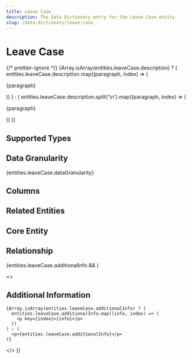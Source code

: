 ```yaml
---
title: Leave Case
description: The Data Dictionary entry for the Leave Case entity
slug: /data-dictionary/leave-case
---
```



# Leave Case

{/* prettier-ignore */}
{Array.isArray(entities.leaveCase.description) ? (
  entities.leaveCase.description.map((paragraph, index) => (
    <p key={index}>{paragraph}</p>
))
) : (
entities.leaveCase.description.split('\n').map((paragraph, index) => (

<p key={index}>{paragraph}</p>
)) )}

## Supported Types

<SupportedTypesTable supportedTypes={entities.leaveCase.supportedTypes} />

## Data Granularity

{entities.leaveCase.dataGranularity}

## Columns

<ColumnsTable columns={entities.leaveCase.columns} />

## Related Entities

<RelatedEntitiesList relatedEntities={entities.leaveCase.relatedEntities} />

## Core Entity

<CoreEntityTable coreEntities={entities.leaveCase.coreEntity} />

## Relationship

<RelationshipTable
  relationship={entities.leaveCase.relationship}
  simple={true}
/>

{entities.leaveCase.additionalInfo && (

  <>
    <h2>Additional Information</h2>

    {Array.isArray(entities.leaveCase.additionalInfo) ? (
      entities.leaveCase.additionalInfo.map((info, index) => (
        <p key={index}>{info}</p>
      ))
    ) : (
      <p>{entities.leaveCase.additionalInfo}</p>
    )}

  </>
)}
